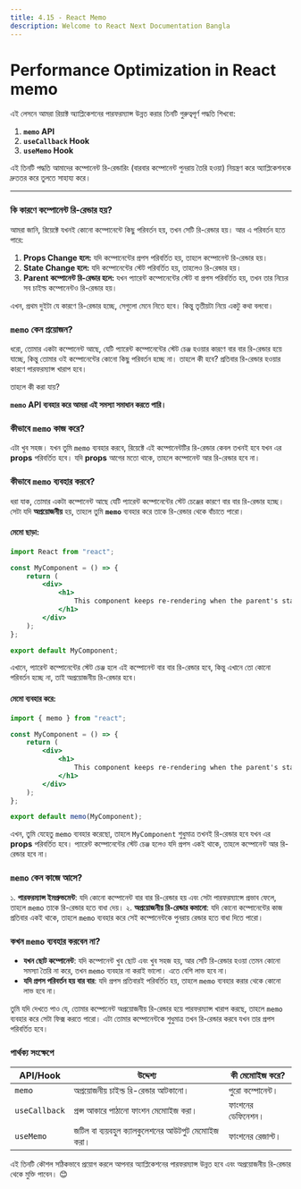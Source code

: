 ```yaml
---
title: 4.15 - React Memo
description: Welcome to React Next Documentation Bangla
---
```


## <h1 className="bg-gradient-to-r from-blue-500 to-purple-500 inline-block text-transparent bg-clip-text text-3xl pt-2">Performance Optimization in React memo</h1>



এই লেসনে আমরা রিয়াক্ট অ্যাপ্লিকেশনের পারফরম্যান্স উন্নত করার তিনটি গুরুত্বপূর্ণ পদ্ধতি শিখবো: 

1. **`memo` API**  
2. **`useCallback` Hook**  
3. **`useMemo` Hook**

এই তিনটি পদ্ধতি আমাদের কম্পোনেন্ট রি-রেন্ডারিং (বারবার কম্পোনেন্ট পুনরায় তৈরি হওয়া) নিয়ন্ত্রণ করে অ্যাপ্লিকেশনকে দ্রুততর করে তুলতে সাহায্য করে।

---



### **কি কারণে কম্পোনেন্ট রি-রেন্ডার হয়?**

আমরা জানি, রিয়েক্টে যখনই কোনো কম্পোনেন্টে কিছু পরিবর্তন হয়, তখন সেটি রি-রেন্ডার হয়। আর এ পরিবর্তন হতে পারে:

1. **Props Change হলে:** যদি কম্পোনেন্টের প্রপস পরিবর্তিত হয়, তাহলে কম্পোনেন্ট রি-রেন্ডার হয়।
2. **State Change হলে:** যদি কম্পোনেন্টের স্টেট পরিবর্তিত হয়, তাহলেও রি-রেন্ডার হয়।
3. **Parent কম্পোনেন্ট রি-রেন্ডার হলে:** যখন প্যারেন্ট কম্পোনেন্টের স্টেট বা প্রপস পরিবর্তিত হয়, তখন তার নিচের সব চাইল্ড কম্পোনেন্টও রি-রেন্ডার হয়।

এখন, প্রথম দুইটা যে কারণে রি-রেন্ডার হচ্ছে, সেগুলো মেনে নিতে হবে। কিন্তু তৃতীয়টা নিয়ে একটু কথা বলবো।

### **`memo` কেন প্রয়োজন?**

ধরো, তোমার একটা কম্পোনেন্ট আছে, যেটি প্যারেন্ট কম্পোনেন্টের স্টেট চেঞ্জ হওয়ার কারণে বার বার রি-রেন্ডার হয়ে যাচ্ছে, কিন্তু তোমার ওই কম্পোনেন্টের কোনো কিছু পরিবর্তন হচ্ছে না। তাহলে কী হবে? প্রতিবার রি-রেন্ডার হওয়ার কারণে পারফরম্যান্স খারাপ হবে। 

তাহলে কী করা যায়?

**`memo` API ব্যবহার করে আমরা এই সমস্যা সমাধান করতে পারি।**

### **কীভাবে `memo` কাজ করে?**

এটা খুব সহজ। যখন তুমি `memo` ব্যবহার করবে, রিয়েক্টে এই কম্পোনেন্টটির রি-রেন্ডার কেবল তখনই হবে যখন এর **props** পরিবর্তিত হবে। যদি **props** আগের মতো থাকে, তাহলে কম্পোনেন্ট আর রি-রেন্ডার হবে না।

### **কীভাবে `memo` ব্যবহার করবে?**

ধরা যাক, তোমার একটা কম্পোনেন্ট আছে যেটি প্যারেন্ট কম্পোনেন্টের স্টেট চেঞ্জের কারণে বার বার রি-রেন্ডার হচ্ছে। সেটা যদি **অপ্রয়োজনীয়** হয়, তাহলে তুমি **`memo`** ব্যবহার করে তাকে রি-রেন্ডার থেকে বাঁচাতে পারো।

#### **মেমো ছাড়া:**

```jsx
import React from "react";

const MyComponent = () => {
    return (
        <div>
            <h1>
                This component keeps re-rendering when the parent's state changes.
            </h1>
        </div>
    );
};

export default MyComponent;
```

এখানে, প্যারেন্ট কম্পোনেন্টের স্টেট চেঞ্জ হলে এই কম্পোনেন্ট বার বার রি-রেন্ডার হবে, কিন্তু এখানে তো কোনো পরিবর্তন হচ্ছে না, তাই অপ্রয়োজনীয় রি-রেন্ডার হবে।

#### **মেমো ব্যবহার করে:**

```jsx
import { memo } from "react";

const MyComponent = () => {
    return (
        <div>
            <h1>
                This component keeps re-rendering when the parent's state changes.
            </h1>
        </div>
    );
};

export default memo(MyComponent);
```

এখন, তুমি যেহেতু `memo` ব্যবহার করেছো, তাহলে `MyComponent` শুধুমাত্র তখনই রি-রেন্ডার হবে যখন এর **props** পরিবর্তিত হবে। প্যারেন্ট কম্পোনেন্টের স্টেট চেঞ্জ হলেও যদি প্রপস একই থাকে, তাহলে কম্পোনেন্ট আর রি-রেন্ডার হবে না।

### **`memo` কেন কাজে আসে?**

১. **পারফরম্যান্স ইমপ্রুভমেন্ট**: যদি কোনো কম্পোনেন্ট বার বার রি-রেন্ডার হয় এবং সেটা পারফরম্যান্সে প্রভাব ফেলে, তাহলে `memo` তাকে রি-রেন্ডার হতে বাধা দেয়।
২. **অপ্রয়োজনীয় রি-রেন্ডার কমানো**: যদি কোনো কম্পোনেন্টের কাজ প্রতিবার একই থাকে, তাহলে `memo` ব্যবহার করে সেই কম্পোনেন্টকে পুনরায় রেন্ডার হতে বাধা দিতে পারো।

### **কখন `memo` ব্যবহার করবেন না?**

- **যখন ছোট কম্পোনেন্ট**: যদি কম্পোনেন্ট খুব ছোট এবং খুব সহজ হয়, আর সেটি রি-রেন্ডার হওয়া তেমন কোনো সমস্যা তৈরি না করে, তখন `memo` ব্যবহার না করাই ভালো। এতে বেশি লাভ হবে না।
- **যদি প্রপস পরিবর্তন হয় বার বার**: যদি প্রপস প্রতিবারই পরিবর্তিত হয়, তাহলে `memo` ব্যবহার করার থেকে কোনো লাভ হবে না। 



তুমি যদি দেখতে পাও যে, তোমার কম্পোনেন্ট অপ্রয়োজনীয় রি-রেন্ডার হয়ে পারফরম্যান্স খারাপ করছে, তাহলে `memo` ব্যবহার করে সেটা ফিক্স করতে পারো। এটা তোমার কম্পোনেন্টকে শুধুমাত্র তখন রি-রেন্ডার করবে যখন তার প্রপস পরিবর্তিত হবে।


### পার্থক্য সংক্ষেপে

| API/Hook     | উদ্দেশ্য                                                                 | কী মেমোাইজ করে?           |
|--------------|--------------------------------------------------------------------------|----------------------------|
| `memo`       | অপ্রয়োজনীয় চাইল্ড রি-রেন্ডার আটকানো।                                    | পুরো কম্পোনেন্ট।           |
| `useCallback`| প্রপ্স আকারে পাঠানো ফাংশন মেমোাইজ করা।                                  | ফাংশনের ডেফিনেশন।          |
| `useMemo`    | জটিল বা ব্যয়বহুল ক্যালকুলেশনের আউটপুট মেমোাইজ করা।                     | ফাংশনের রেজাল্ট।            |

এই তিনটি কৌশল সঠিকভাবে প্রয়োগ করলে আপনার অ্যাপ্লিকেশনের পারফরম্যান্স উন্নত হবে এবং অপ্রয়োজনীয় রি-রেন্ডার থেকে মুক্তি পাবেন। 😊